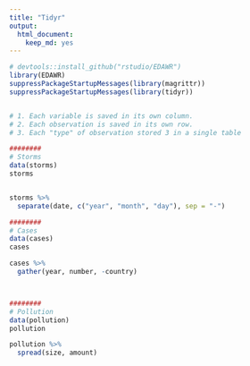 ```yaml
---
title: "Tidyr"
output:
  html_document:
    keep_md: yes
---
```



```r
# devtools::install_github("rstudio/EDAWR")
library(EDAWR)
suppressPackageStartupMessages(library(magrittr))
suppressPackageStartupMessages(library(tidyr))


# 1. Each variable is saved in its own column.
# 2. Each observation is saved in its own row.
# 3. Each "type" of observation stored 3 in a single table

########
# Storms
data(storms)
storms


storms %>%
  separate(date, c("year", "month", "day"), sep = "-")

########
# Cases
data(cases)
cases

cases %>%
  gather(year, number, -country)



########
# Pollution
data(pollution)
pollution

pollution %>%
  spread(size, amount)






```


